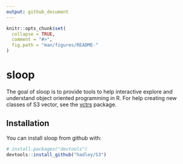 ```yaml
---
output: github_document
---
```


<!-- README.md is generated from README.Rmd. Please edit that file -->

```r
knitr::opts_chunk$set(
  collapse = TRUE,
  comment = "#>",
  fig.path = "man/figures/README-"
)
```

# sloop

The goal of sloop is to provide tools to help interactive explore and understand object oriented programming in R. For help creating new classes of S3 vector, see the [vctrs](https://vctrs.r-lib.org) package.

## Installation

You can install sloop from github with:

```r
# install.packages("devtools")
devtools::install_github("hadley/S3")
```

